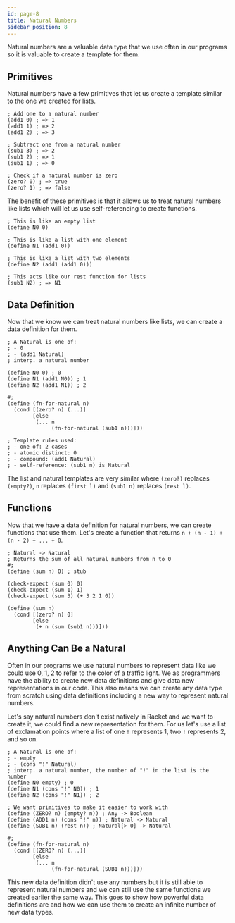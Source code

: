 ```yaml
---
id: page-8
title: Natural Numbers
sidebar_position: 8
---
```

Natural numbers are a valuable data type that we use often in our programs so it is valuable to create a template for them.

## Primitives
Natural numbers have a few primitives that let us create a template similar to the one we created for lists.

```racket title="Add and Subtract" showLineNumbers
; Add one to a natural number
(add1 0) ; => 1
(add1 1) ; => 2
(add1 2) ; => 3

; Subtract one from a natural number
(sub1 3) ; => 2
(sub1 2) ; => 1
(sub1 1) ; => 0

; Check if a natural number is zero
(zero? 0) ; => true
(zero? 1) ; => false
```

The benefit of these primitives is that it allows us to treat natural numbers like lists which will let us use self-referencing to create functions.

```racket title="Like Lists" showLineNumbers
; This is like an empty list
(define N0 0)

; This is like a list with one element
(define N1 (add1 0))

; This is like a list with two elements
(define N2 (add1 (add1 0)))

; This acts like our rest function for lists
(sub1 N2) ; => N1
```

## Data Definition
Now that we know we can treat natural numbers like lists, we can create a data definition for them.

```racket title="Natural Numbers" showLineNumbers
; A Natural is one of:
; - 0
; - (add1 Natural)
; interp. a natural number

(define N0 0) ; 0
(define N1 (add1 N0)) ; 1
(define N2 (add1 N1)) ; 2

#;
(define (fn-for-natural n)
  (cond [(zero? n) (...)]
        [else
         (... n
              (fn-for-natural (sub1 n)))]))

; Template rules used:
; - one of: 2 cases
; - atomic distinct: 0
; - compound: (add1 Natural)
; - self-reference: (sub1 n) is Natural
```

The list and natural templates are very similar where `(zero?)` replaces `(empty?)`, `n` replaces `(first l)` and `(sub1 n)` replaces `(rest l)`.

## Functions
Now that we have a data definition for natural numbers, we can create functions that use them. Let's create a function that returns `n + (n - 1) + (n - 2) + ... + 0`.

```racket title="Sum" showLineNumbers
; Natural -> Natural
; Returns the sum of all natural numbers from n to 0
#;
(define (sum n) 0) ; stub

(check-expect (sum 0) 0)
(check-expect (sum 1) 1)
(check-expect (sum 3) (+ 3 2 1 0))

(define (sum n)
  (cond [(zero? n) 0]
        [else
         (+ n (sum (sub1 n)))]))
```

## Anything Can Be a Natural
Often in our programs we use natural numbers to represent data like we could use 0, 1, 2 to refer to the color of a traffic light. We as programmers have the ability to create new data definitions and give data new representations in our code. This also means we can create any data type from scratch using data definitions including a new way to represent natural numbers.

Let's say natural numbers don't exist natively in Racket and we want to create it, we could find a new representation for them. For us let's use a list of exclamation points where a list of one `!` represents 1, two `!` represents 2, and so on.

```racket title="Natural Numbers" showLineNumbers
; A Natural is one of:
; - empty
; - (cons "!" Natural)
; interp. a natural number, the number of "!" in the list is the number
(define N0 empty) ; 0
(define N1 (cons "!" N0)) ; 1
(define N2 (cons "!" N1)) ; 2

; We want primitives to make it easier to work with
(define (ZERO? n) (empty? n)) ; Any -> Boolean
(define (ADD1 n) (cons "!" n)) ; Natural -> Natural
(define (SUB1 n) (rest n)) ; Natural[> 0] -> Natural

#;
(define (fn-for-natural n)
  (cond [(ZERO? n) (...)]
        [else
         (... n
              (fn-for-natural (SUB1 n)))]))
```

This new data definition didn't use any numbers but it is still able to represent natural numbers and we can still use the same functions we created earlier the same way. This goes to show how powerful data definitions are and how we can use them to create an infinite number of new data types.

